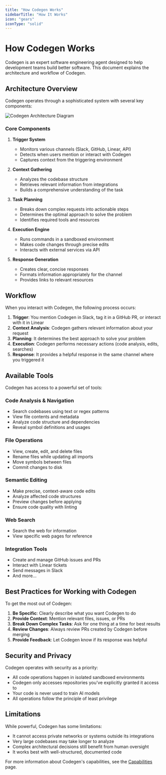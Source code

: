 ```yaml
---
title: "How Codegen Works"
sidebarTitle: "How It Works"
icon: "gears"
iconType: "solid"
---
```


# How Codegen Works

Codegen is an expert software engineering agent designed to help development teams build better software. This document explains the architecture and workflow of Codegen.

## Architecture Overview

Codegen operates through a sophisticated system with several key components:

<Frame caption="Codegen Architecture">
  <img src="/images/codegen-architecture.png" alt="Codegen Architecture Diagram" />
</Frame>

### Core Components

1. **Trigger System**
   - Monitors various channels (Slack, GitHub, Linear, API)
   - Detects when users mention or interact with Codegen
   - Captures context from the triggering environment

2. **Context Gathering**
   - Analyzes the codebase structure
   - Retrieves relevant information from integrations
   - Builds a comprehensive understanding of the task

3. **Task Planning**
   - Breaks down complex requests into actionable steps
   - Determines the optimal approach to solve the problem
   - Identifies required tools and resources

4. **Execution Engine**
   - Runs commands in a sandboxed environment
   - Makes code changes through precise edits
   - Interacts with external services via API

5. **Response Generation**
   - Creates clear, concise responses
   - Formats information appropriately for the channel
   - Provides links to relevant resources

## Workflow

When you interact with Codegen, the following process occurs:

1. **Trigger**: You mention Codegen in Slack, tag it in a GitHub PR, or interact with it in Linear
2. **Context Analysis**: Codegen gathers relevant information about your request
3. **Planning**: It determines the best approach to solve your problem
4. **Execution**: Codegen performs necessary actions (code analysis, edits, searches)
5. **Response**: It provides a helpful response in the same channel where you triggered it

## Available Tools

Codegen has access to a powerful set of tools:

### Code Analysis & Navigation
- Search codebases using text or regex patterns
- View file contents and metadata
- Analyze code structure and dependencies
- Reveal symbol definitions and usages

### File Operations
- View, create, edit, and delete files
- Rename files while updating all imports
- Move symbols between files
- Commit changes to disk

### Semantic Editing
- Make precise, context-aware code edits
- Analyze affected code structures
- Preview changes before applying
- Ensure code quality with linting

### Web Search
- Search the web for information
- View specific web pages for reference

### Integration Tools
- Create and manage GitHub issues and PRs
- Interact with Linear tickets
- Send messages in Slack
- And more...

## Best Practices for Working with Codegen

To get the most out of Codegen:

1. **Be Specific**: Clearly describe what you want Codegen to do
2. **Provide Context**: Mention relevant files, issues, or PRs
3. **Break Down Complex Tasks**: Ask for one thing at a time for best results
4. **Review Changes**: Always review PRs created by Codegen before merging
5. **Provide Feedback**: Let Codegen know if its response was helpful

## Security and Privacy

Codegen operates with security as a priority:

- All code operations happen in isolated sandboxed environments
- Codegen only accesses repositories you've explicitly granted it access to
- Your code is never used to train AI models
- All operations follow the principle of least privilege

## Limitations

While powerful, Codegen has some limitations:

- It cannot access private networks or systems outside its integrations
- Very large codebases may take longer to analyze
- Complex architectural decisions still benefit from human oversight
- It works best with well-structured, documented code

For more information about Codegen's capabilities, see the [Capabilities](/gen/capabilities) page.
